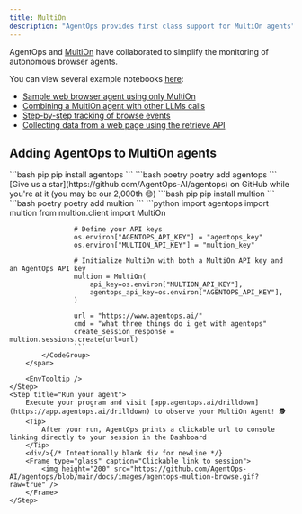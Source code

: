 ```yaml
---
title: MultiOn
description: "AgentOps provides first class support for MultiOn agents"
---
```



AgentOps and [MultiOn](https://www.multion.ai) have collaborated to simplify the monitoring of autonomous browser agents.

You can view several example notebooks [here](https://github.com/AgentOps-AI/agentops/tree/main/examples/multion):
* [Sample web browser agent using only MultiOn](https://github.com/AgentOps-AI/agentops/blob/main/examples/multion/Autonomous_web_browsing.ipynb)
* [Combining a MultiOn agent with other LLMs calls](https://github.com/AgentOps-AI/agentops/blob/main/examples/multion/Autonomous_web_browsing.ipynb)
* [Step-by-step tracking of browse events](https://github.com/AgentOps-AI/agentops/blob/main/examples/multion/Step_by_step_web_browsing.ipynb)
* [Collecting data from a web page using the retrieve API](https://github.com/AgentOps-AI/agentops/blob/main/examples/multion/Webpage_data_retrieval.ipynb)

## Adding AgentOps to MultiOn agents

<Steps>
	<Step title="Install the AgentOps SDK">
		<CodeGroup>
			```bash pip
			pip install agentops
			```
			```bash poetry
			poetry add agentops
			```
		</CodeGroup>
		<Check>[Give us a star](https://github.com/AgentOps-AI/agentops) on GitHub while you're at it (you may be our <span id="stars-text">2,000th</span> 😊)</Check>
	</Step>
	<Step title="Install MultiOn">
		<CodeGroup>
			```bash pip
			pip install multion
			```
			```bash poetry
			poetry add multion
			```
		</CodeGroup>
	</Step>
	<Step title="Init AgentOps and MultiOn">
		<CodeTooltip/>
		<span className="api-key-container">
			<CodeGroup>
				```python
					import agentops
					import multion
					from multion.client import MultiOn

					# Define your API keys
					os.environ["AGENTOPS_API_KEY"] = "agentops_key"
					os.environ["MULTION_API_KEY"] = "multion_key"

					# Initialize MultiOn with both a MultiOn API key and an AgentOps API key
					multion = MultiOn(
						api_key=os.environ["MULTION_API_KEY"],
						agentops_api_key=os.environ["AGENTOPS_API_KEY"],
					)

					url = "https://www.agentops.ai/"
					cmd = "what three things do i get with agentops"
					create_session_response = multion.sessions.create(url=url)
					```
			</CodeGroup>
		</span>
		
		<EnvTooltip />
	</Step>
	<Step title="Run your agent">
		Execute your program and visit [app.agentops.ai/drilldown](https://app.agentops.ai/drilldown) to observe your MultiOn Agent! 🕵️
		<Tip>
			After your run, AgentOps prints a clickable url to console linking directly to your session in the Dashboard
		</Tip>
		<div/>{/* Intentionally blank div for newline */}
		<Frame type="glass" caption="Clickable link to session">
			<img height="200" src="https://github.com/AgentOps-AI/agentops/blob/main/docs/images/agentops-multion-browse.gif?raw=true" />
		</Frame>
	</Step>
</Steps>

<script type="module" src="/scripts/github_stars.js"></script>
<script type="module" src="/scripts/link_to_api_button.js"></script>
<script type="module" src="/scripts/scroll-img-fadein-animation.js"></script>
<script type="module" src="/scripts/button_heartbeat_animation.js"></script>
<script type="css" src="/styles/styles.css"></script>
<script type="module" src="/scripts/adjust_api_dynamically.js"></script>
